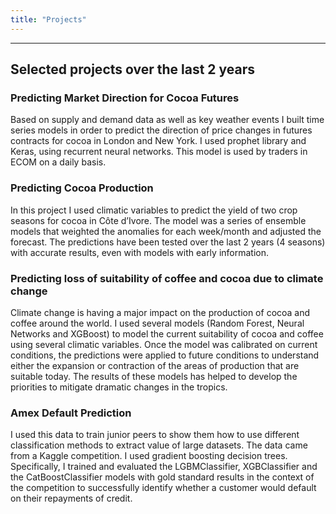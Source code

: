 ```yaml
---
title: "Projects"
---
```


------------------------------------------------------------------------

## Selected projects over the last 2 years

### Predicting Market Direction for Cocoa Futures

Based on supply and demand data as well as key weather events I built time series models in order to predict the direction of price changes in futures contracts for cocoa in London and New York. I used prophet library and Keras, using recurrent neural networks. This model is used by traders in ECOM on a daily basis.

### Predicting Cocoa Production

In this project I used climatic variables to predict the yield of two crop seasons for cocoa in Côte d'Ivore. The model was a series of ensemble models that weighted the anomalies for each week/month and adjusted the forecast. The predictions have been tested over the last 2 years (4 seasons) with accurate results, even with models with early information.

### Predicting loss of suitability of coffee and cocoa due to climate change

Climate change is having a major impact on the production of cocoa and coffee around the world. I used several models (Random Forest, Neural Networks and XGBoost) to model the current suitability of cocoa and coffee using several climatic variables. Once the model was calibrated on current conditions, the predictions were applied to future conditions to understand either the expansion or contraction of the areas of production that are suitable today. The results of these models has helped to develop the priorities to mitigate dramatic changes in the tropics.

### Amex Default Prediction

I used this data to train junior peers to show them how to use different classification methods to extract value of large datasets. The data came from a Kaggle competition. I used gradient boosting decision trees. Specifically, I trained and evaluated the LGBMClassifier, XGBClassifier and the CatBoostClassifier models with gold standard results in the context of the competition to successfully identify whether a customer would default on their repayments of credit.
